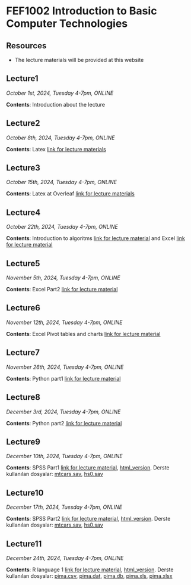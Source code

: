 # FEF1002 Introduction to Basic Computer Technologies

## Resources

- The lecture materials will be provided at this website

## Lecture1

*October 1st, 2024, Tuesday 4-7pm, ONLINE*

**Contents**: Introduction about the lecture

## Lecture2

*October 8th, 2024, Tuesday 4-7pm, ONLINE*

**Contents**: Latex [link for lecture materials](latex-lecture1-en.ipynb)

## Lecture3

*October 15th, 2024, Tuesday 4-7pm, ONLINE*

**Contents**: Latex at Overleaf [link for lecture materials](latex-lecture2-en.ipynb)

## Lecture4

*October 22th, 2024, Tuesday 4-7pm, ONLINE*

**Contents**: Introduction to algoritms [link for lecture material](week4-algoritms-en.qmd) and Excel [link for lecture material](week4-excel-en.qmd)

## Lecture5

*November 5th, 2024, Tuesday 4-7pm, ONLINE*

**Contents**: Excel Part2 [link for lecture material](week5-excel-part2.qmd)

## Lecture6

*November 12th, 2024, Tuesday 4-7pm, ONLINE*

**Contents**: Excel Pivot tables and charts [link for lecture material](week6-excel-part3.qmd)

## Lecture7

*November 26th, 2024, Tuesday 4-7pm, ONLINE*

**Contents**: Python part1 [link for lecture material](fef1002-python.ipynb)

## Lecture8

*December 3rd, 2024, Tuesday 4-7pm, ONLINE*

**Contents**: Python part2 [link for lecture material](fef1002-pythonB.ipynb)

## Lecture9

*December 10th, 2024, Tuesday 4-7pm, ONLINE*

**Contents**: SPSS Part1 [link for lecture material](1_SPSS.ipynb), [html_version](1_SPSS_htmlversion.html). Derste kullanılan dosyalar: [mtcars.sav](files/mtcars.sav), [hs0.sav](files/hs0.sav)

## Lecture10

*December 17th, 2024, Tuesday 4-7pm, ONLINE*

**Contents**: SPSS Part2 [link for lecture material](2_SPSS.ipynb), [html_version](2_SPSS_htmlversion.html). Derste kullanılan dosyalar: [mtcars.sav](files/mtcars.sav), [hs0.sav](files/hs0.sav)

## Lecture11

*December 24th, 2024, Tuesday 4-7pm, ONLINE*

**Contents**: R language 1 [link for lecture material](r_week1_en.ipynb), [html_version](r_week1_en_html.html). Derste kullanılan dosyalar: [pima.csv](files/pima.csv), [pima.dat](files/pima.dat), [pima.db](files/pima.db), [pima.xls](files/pima.xls), [pima.xlsx](files/pima.xlsx)
